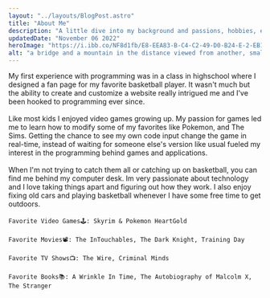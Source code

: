 ```yaml
---
layout: "../layouts/BlogPost.astro"
title: "About Me"
description: "A little dive into my background and passions, hobbies, etc."
updatedDate: "November 06 2022"
heroImage: "https://i.ibb.co/NF8d1fb/E8-EEA83-B-C4-C2-49-D0-B24-E-2-EB11-B4-F04-B7.jpg"
alt: "a bridge and a mountain in the distance viewed from another, smaller bridge"
---
```


My first experience with programming was in a class in highschool where I designed a fan page for my favorite basketball player. It wasn't much but the ability to create and customize a website really intrigued me and I've been hooked to programming ever since. \
\
Like most kids I enjoyed video games growing up. My passion for games led me to learn how to modify some of my favorites like Pokemon, and The Sims. Getting the chance to see my own code input change the game in real-time, instead of waiting for someone else's version like usual fueled my interest in the programming behind games and applications. \
\
When I'm not trying to catch them all or catching up on basketball, you can find me behind my computer desk. Im very passionate about technology and I love taking things apart and figuring out how they work. I also enjoy fixing old cars and playing basketball whenever I have some free time to get outdoors. \
\
`Favorite Video Games🕹️: Skyrim & Pokemon HeartGold` \
\
`Favorite Movies📽️: The InTouchables, The Dark Knight, Training Day` \
\
`Favorite TV Shows📺: The Wire, Criminal Minds` \
\
`Favorite Books📚: A Wrinkle In Time, The Autobiography of Malcolm X, The Stranger`

